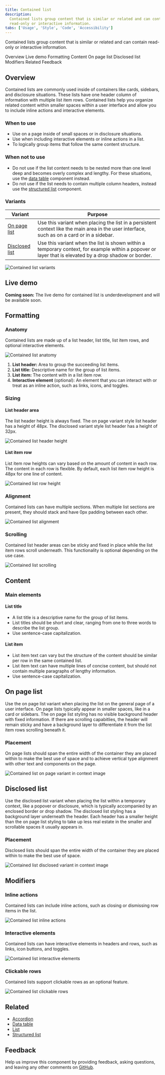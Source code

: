 ```yaml
---
title: Contained list
description:
  Contained lists group content that is similar or related and can contain
  read-only or interactive information.
tabs: ['Usage', 'Style', 'Code', 'Accessibility']
---
```


<PageDescription>

Contained lists group content that is similar or related and can contain
read-only or interactive information.

</PageDescription>

<AnchorLinks>

<AnchorLink>Overview</AnchorLink>
<AnchorLink>Live demo</AnchorLink>
<AnchorLink>Formatting</AnchorLink>
<AnchorLink>Content</AnchorLink>
<AnchorLink>On page list</AnchorLink>
<AnchorLink>Disclosed list</AnchorLink>
<AnchorLink>Modifiers</AnchorLink>
<AnchorLink>Related</AnchorLink>
<AnchorLink>Feedback</AnchorLink>

</AnchorLinks>

## Overview

Contained lists are commonly used inside of containers like cards, sidebars, and
disclosure situations. These lists have one header column of information with
multiple list item rows. Contained lists help you organize related content
within smaller spaces within a user interface and allow you to include inline
actions and interactive elements.

### When to use

- Use on a page inside of small spaces or in disclosure situations.
- Use when including interactive elements or inline actions in a list.
- To logically group items that follow the same content structure.

### When not to use

- Do not use if the list content needs to be nested more than one level deep and
  becomes overly complex and lengthy. For these situations, use the
  [data table](https://carbondesignsystem.com/components/data-table/usage/)
  component instead.
- Do not use if the list needs to contain multiple column headers, instead use
  the
  [structured list](https://carbondesignsystem.com/components/structured-list/usage/)
  component.

### Variants

| Variant                           | Purpose                                                                                                                                                |
| --------------------------------- | ------------------------------------------------------------------------------------------------------------------------------------------------------ |
| [On page list](#on-page-list)     | Use this variant when placing the list in a persistent context like the main area in the user interface, such as on a card or in a sidebar.            |
| [Disclosed list](#disclosed-list) | Use this variant when the list is shown within a temporary context, for example within a popover or layer that is elevated by a drop shadow or border. |

<Row>
<Column colLg={8}>

![Contained list variants](images/contained-list-usage-1.png)

</Column>
</Row>

## Live demo

<InlineNotification>

**Coming soon:** The live demo for contained list is underdevelopment and will
be available soon.

</InlineNotification>

## Formatting

### Anatomy

Contained lists are made up of a list header, list title, list item rows, and
optional interactive elements.

<Row>
<Column colLg={8}>

![Contained list anatomy](images/contained-list-usage-2.png)

</Column>
</Row>

1. **List header:** Area to group the succeeding list items.
2. **List title:** Descriptive name for the group of list items.
3. **List item:** The content with in a list item row.
4. **Interactive element** (optional): An element that you can interact with or
   treat as an inline action, such as links, icons, and toggles.

### Sizing

#### List header area

The list header height is always fixed. The on page variant style list header
has a height of 48px. The disclosed variant style list header has a height of
32px.

<Row>
<Column colLg={8}>

![Contained list header height](images/contained-list-usage-3.png)

</Column>
</Row>

#### List item row

List item row heights can vary based on the amount of content in each row. The
content in each row is flexible. By default, each list item row height is 48px
for one line of content.

<Row>
<Column colLg={8}>

![Contained list row height](images/contained-list-usage-4.png)

</Column>
</Row>

### Alignment

Contained lists can have multiple sections. When multiple list sections are
present, they should stack and have 0px padding between each other.

<Row>
<Column colLg={8}>

![Contained list alignment](images/contained-list-usage-5.png)

</Column>
</Row>

### Scrolling

Contained list header areas can be sticky and fixed in place while the list item
rows scroll underneath. This functionality is optional depending on the use
case.

<Row>
<Column colLg={8}>

![Contained list scrolling](images/contained-list-usage-6.png)

</Column>
</Row>

## Content

### Main elements

#### List title

- A list title is a descriptive name for the group of list items.
- List titles should be short and clear, ranging from one to three words to
  describe the list group.
- Use sentence-case capitalization.

#### List item

- List item text can vary but the structure of the content should be similar per
  row in the same contained list.
- List item text can have multiple lines of concise content, but should not
  contain multiple paragraphs of lengthy information.
- Use sentence-case capitalization.

## On page list

Use the on page list variant when placing the list on the general page of a user
interface. On page lists typically appear in smaller spaces, like in a card or
sidebars. The on page list styling has no visible background header with fixed
information. If there are scrolling capabitlies, the header will remain sticky
and have a background layer to differentiate it from the list item rows
scrolling beneath it.

### Placement

On page lists should span the entire width of the container they are placed
within to make the best use of space and to achieve vertical type alignment with
other text and components on the page.

<Row>
<Column colLg={8}>

![Contained list on page variant in context image](images/contained-list-usage-7.png)

</Column>
</Row>

## Disclosed list

Use the disclosed list variant when placing the list within a temporary context,
like a popover or disclosure, which is typically accompanied by an enclosed
border or drop shadow. The disclosed list styling has a background layer
underneath the header. Each header has a smaller height than the on page list
styling to take up less real estate in the smaller and scrollable spaces it
usually appears in.

### Placement

Disclosed lists should span the entire width of the container they are placed
within to make the best use of space.

<Row>
<Column colLg={8}>

![Contained list disclosed variant in context image](images/contained-list-usage-8.png)

</Column>
</Row>

## Modifiers

### Inline actions

Contained lists can include inline actions, such as closing or dismissing row
items in the list.

<Row>
<Column colLg={8}>

![Contained list inline actions](images/contained-list-usage-9.png)

</Column>
</Row>

### Interactive elements

Contained lists can have interactive elements in headers and rows, such as
links, icon buttons, and toggles.

<Row>
<Column colLg={8}>

![Contained list interactive elements](images/contained-list-usage-10.png)

</Column>
</Row>

### Clickable rows

Contained lists support clickable rows as an optional feature.

<Row>
<Column colLg={8}>

![Contained list clickable rows](images/contained-list-usage-11.png)

</Column>
</Row>

## Related

- [Accordion](https://carbondesignsystem.com/components/accordion/usage/)
- [Data table](https://carbondesignsystem.com/components/data-table/usage/)
- [List](https://carbondesignsystem.com/components/list/usage/)
- [Structured list](https://carbondesignsystem.com/components/structured-list/usage/)

## Feedback

Help us improve this component by providing feedback, asking questions, and
leaving any other comments on
[GitHub](https://github.com/carbon-design-system/carbon-website/issues/new?assignees=&labels=feedback&template=feedback.md).
